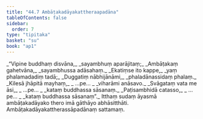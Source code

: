 ```yaml
---
title: "44.7 Ambāṭakadāyakattheraapadāna"
tableOfContents: false
sidebar:
  order: 7
type: "tipitaka"
basket: "su"
book: "ap1"
---
```



<DynamicBreadcrumb />

<Division number="55" book="ap1" bookNo="20" page="433">

<Paragraph number="5730" type="verses" book="ap1">
_“Vipine buddhaṃ disvāna,_  
_sayambhuṃ aparājitaṃ;_  
_Ambāṭakaṃ gahetvāna,_  
_sayambhussa adāsahaṃ._  

</Paragraph>

</Division>
<Division number="56" book="ap1" bookNo="20" page="433">

<Paragraph number="5731" type="verses" book="ap1">
_Ekatiṃse ito kappe,_  
_yaṃ phalamadadiṃ tadā;_  
_Duggatiṃ nābhijānāmi,_  
_phaladānassidaṃ phalaṃ._  

</Paragraph>

</Division>
<Division number="57" book="ap1" bookNo="20" page="433">

<Paragraph number="5732" type="verses" book="ap1">
_Kilesā jhāpitā mayhaṃ,_  
_ …pe… _  
_viharāmi anāsavo._  

</Paragraph>

</Division>
<Division number="58" book="ap1" bookNo="20" page="433">

<Paragraph number="5733" type="verses" book="ap1">
_Svāgataṃ vata me āsi,_  
_ …pe… _  
_kataṃ buddhassa sāsanaṃ._  

</Paragraph>

</Division>
<Division number="59" book="ap1" bookNo="20" page="434">

<Paragraph number="5734" type="verses" book="ap1">
_Paṭisambhidā catasso,_  
_ …pe… _  
_kataṃ buddhassa sāsanaṃ”._  

</Paragraph>

<Paragraph number="5735" book="ap1">
Itthaṃ sudaṃ āyasmā ambāṭakadāyako thero imā gāthāyo abhāsitthāti.

</Paragraph>
</Division>

<Paragraph number="5736" type="center" book="ap1">
Ambāṭakadāyakattherassāpadānaṃ sattamaṃ.
</Paragraph>